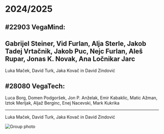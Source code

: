# 2024/2025
## #22903 VegaMind:

Gabrijel Steiner, Vid Furlan, Alja Sterle, Jakob Tadej Vrtačnik, Jakob Puc, Nejc Furlan, Aleš Rupar, Jonas K. Novak, Ana Ločnikar Jarc
---
Luka Maček, David Turk, Jaka Kovač in David Zindović

## #28080 VegaTech:

Luca Borg, Domen Podgoršek, Jon P. Anželak, Emir Kabaklic, Matic Ažman, Iztok Merljak, Aljaž Berginc, Enej Nacevski,
Mark Kukrika

---
Luka Maček, David Turk, Jaka Kovač in David Zindović

![Group photo](img/2024-2025.jpg)
